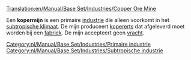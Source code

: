[[Translation:en/Manual/Base Set/Industries/Copper Ore Mine]]

{{nl/Manual/Base Set/Industries/Industrieën|image=en/Manual/Base Set/Copperoremine.png
|name=Kopermijn
|climates=[[nl/Manual/Klimaat|Subtropisch]]
|accepts=Niets
|produces=[[nl/Manual/Base Set/Cargos/Kopererts|Kopererts]]
}}
Een '''kopermijn''' is een primaire [[nl/Manual/Industrie|industrie]] die alleen voorkomt in het [[nl/Manual/Klimaat|subtropische klimaat]]. De mijn produceert [[nl/Manual/Base Set/Cargos/Kopererts|kopererts]] dat afgeleverd moet worden bij een [[nl/Manual/Base Set/Industries/Fabriek|fabriek]]. De mijn accepteert geen [[nl/Manual/Vracht|vracht]].

{{nl/Manual/Base Set/Industries/Navbox Industrieën}}
[[Category:nl/Manual/Base Set/Industries/Primaire industrie]]
[[Category:nl/Manual/Base Set/Industries/Subtropische industrie]]